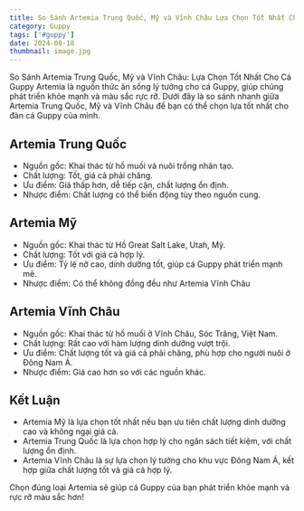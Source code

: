 ---
title: So Sánh Artemia Trung Quốc, Mỹ và Vĩnh Châu Lựa Chọn Tốt Nhất Cho Cá Guppy
category: Guppy
tags: ['#guppy']
date: 2024-08-18
thumbnail: image.jpg
---

So Sánh Artemia Trung Quốc, Mỹ và Vĩnh Châu: Lựa Chọn Tốt Nhất Cho Cá Guppy
Artemia là nguồn thức ăn sống lý tưởng cho cá Guppy, giúp chúng phát triển khỏe mạnh và màu sắc rực rỡ. Dưới đây là so sánh nhanh giữa Artemia Trung Quốc, Mỹ và Vĩnh Châu để bạn có thể chọn lựa tốt nhất cho đàn cá Guppy của mình.

## Artemia Trung Quốc

- Nguồn gốc: Khai thác từ hồ muối và nuôi trồng nhân tạo.
- Chất lượng: Tốt, giá cả phải chăng.
- Ưu điểm: Giá thấp hơn, dễ tiếp cận, chất lượng ổn định.
- Nhược điểm: Chất lượng có thể biến động tùy theo nguồn cung.

## Artemia Mỹ

- Nguồn gốc: Khai thác từ Hồ Great Salt Lake, Utah, Mỹ.
- Chất lượng: Tốt với giá cả hợp lý.
- Ưu điểm: Tỷ lệ nở cao, dinh dưỡng tốt, giúp cá Guppy phát triển mạnh mẽ.
- Nhược điểm: Có thể không đồng đều như Artemia Vĩnh Châu

## Artemia Vĩnh Châu

- Nguồn gốc: Khai thác từ hồ muối ở Vĩnh Châu, Sóc Trăng, Việt Nam.
- Chất lượng: Rất cao với hàm lượng dinh dưỡng vượt trội.
- Ưu điểm: Chất lượng tốt và giá cả phải chăng, phù hợp cho người nuôi ở Đông Nam Á.
- Nhược điểm: Giá cao hơn so với các nguồn khác.

## Kết Luận

- Artemia Mỹ là lựa chọn tốt nhất nếu bạn ưu tiên chất lượng dinh dưỡng cao và không ngại giá cả.
- Artemia Trung Quốc là lựa chọn hợp lý cho ngân sách tiết kiệm, với chất lượng ổn định.
- Artemia Vĩnh Châu là sự lựa chọn lý tưởng cho khu vực Đông Nam Á, kết hợp giữa chất lượng tốt và giá cả hợp lý.


Chọn đúng loại Artemia sẽ giúp cá Guppy của bạn phát triển khỏe mạnh và rực rỡ màu sắc hơn!